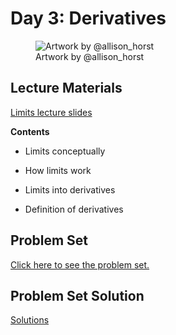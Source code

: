 # Day 3: Derivatives

![Artwork by @allison_horst](images/limits_horst.jpg)

## Lecture Materials

[Limits lecture slides](lecture-limits.qmd)

**Contents**

-   Limits conceptually

-   How limits work

-   Limits into derivatives

-   Definition of derivatives

## Problem Set

[Click here to see the problem set.](problem_set_limits.qmd)

## Problem Set Solution

[Solutions](solutions_problem_set_limits.qmd)